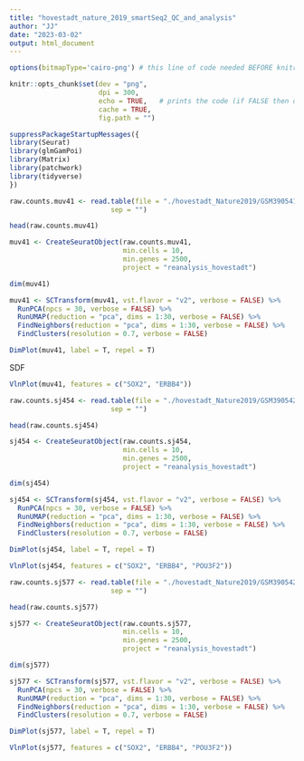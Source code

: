 ```yaml
---
title: "hovestadt_nature_2019_smartSeq2_QC_and_analysis"
author: "JJ"
date: "2023-03-02"
output: html_document
---
```


```r
options(bitmapType='cairo-png') # this line of code needed BEFORE knitr code in chunk below
```

```r
knitr::opts_chunk$set(dev = "png",
                      dpi = 300,
                      echo = TRUE,   # prints the code (if FALSE then only code output is shown)
                      cache = TRUE,
                      fig.path = "")
```

```r
suppressPackageStartupMessages({
library(Seurat)
library(glmGamPoi)
library(Matrix)
library(patchwork)
library(tidyverse)
})
```

```r
raw.counts.muv41 <- read.table(file = "./hovestadt_Nature2019/GSM3905417_MUV41.txt",
                         sep = "")
```

```r
head(raw.counts.muv41)
```

```r
muv41 <- CreateSeuratObject(raw.counts.muv41,
                            min.cells = 10,
                            min.genes = 2500,
                            project = "reanalysis_hovestadt")
```

```r
dim(muv41)
```

```r
muv41 <- SCTransform(muv41, vst.flavor = "v2", verbose = FALSE) %>% 
  RunPCA(npcs = 30, verbose = FALSE) %>% 
  RunUMAP(reduction = "pca", dims = 1:30, verbose = FALSE) %>%
  FindNeighbors(reduction = "pca", dims = 1:30, verbose = FALSE) %>%
  FindClusters(resolution = 0.7, verbose = FALSE)
```

```r
DimPlot(muv41, label = T, repel = T)
```
SDF
```r
VlnPlot(muv41, features = c("SOX2", "ERBB4"))
```

```r
raw.counts.sj454 <- read.table(file = "./hovestadt_Nature2019/GSM3905423_SJ454.txt",
                         sep = "")
```

```r
head(raw.counts.sj454)
```

```r
sj454 <- CreateSeuratObject(raw.counts.sj454,
                            min.cells = 10,
                            min.genes = 2500,
                            project = "reanalysis_hovestadt")
```

```r
dim(sj454)
```

```r
sj454 <- SCTransform(sj454, vst.flavor = "v2", verbose = FALSE) %>% 
  RunPCA(npcs = 30, verbose = FALSE) %>% 
  RunUMAP(reduction = "pca", dims = 1:30, verbose = FALSE) %>%
  FindNeighbors(reduction = "pca", dims = 1:30, verbose = FALSE) %>%
  FindClusters(resolution = 0.7, verbose = FALSE)
```

```r
DimPlot(sj454, label = T, repel = T)
```

```r
VlnPlot(sj454, features = c("SOX2", "ERBB4", "POU3F2"))
```

```r
raw.counts.sj577 <- read.table(file = "./hovestadt_Nature2019/GSM3905425_SJ577.txt",
                         sep = "")
```

```r
head(raw.counts.sj577)
```

```r
sj577 <- CreateSeuratObject(raw.counts.sj577,
                            min.cells = 10,
                            min.genes = 2500,
                            project = "reanalysis_hovestadt")
```

```r
dim(sj577)
```

```r
sj577 <- SCTransform(sj577, vst.flavor = "v2", verbose = FALSE) %>% 
  RunPCA(npcs = 30, verbose = FALSE) %>% 
  RunUMAP(reduction = "pca", dims = 1:30, verbose = FALSE) %>%
  FindNeighbors(reduction = "pca", dims = 1:30, verbose = FALSE) %>%
  FindClusters(resolution = 0.7, verbose = FALSE)
```

```r
DimPlot(sj577, label = T, repel = T)
```

```r
VlnPlot(sj577, features = c("SOX2", "ERBB4", "POU3F2"))
```










